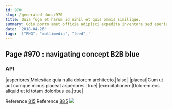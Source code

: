 ```yaml
---
id: 970
slug: /generated-docs/970
title: Quia fuga et harum id nihil et quis omnis similique.
summary: Odio porro amet officia adipisci expedita inventore sed aperiam odio.
date: '2018-04-26'
tags: '["PNG", "multimedia", "feed"]'
---
```

<Partial />

## Page #970 : navigating concept B2B blue
### API

|asperiores|Molestiae quia nulla dolorem architecto.|false|
|placeat|Cum ut aut cumque minus placeat asperiores.|true|
|exercitationem|Dolorem eos aliquid ut id totam doloribus ea.|true|

Reference [815](/generated-docs/815)
Reference [885](/generated-docs/885)
![](/assets/cats-5.jpg)



